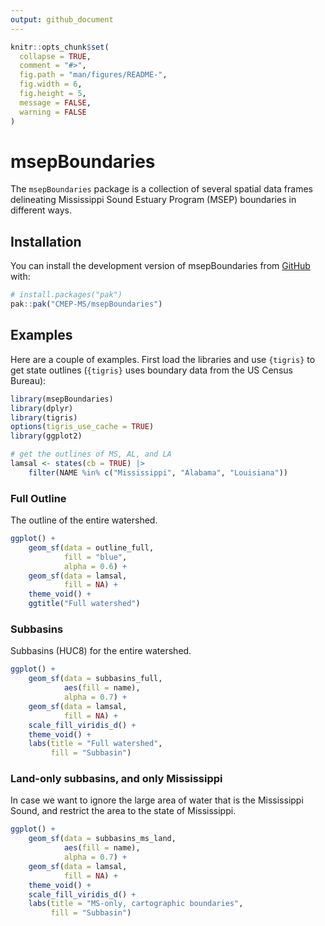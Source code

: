 ```yaml
---
output: github_document
---
```


<!-- README.md is generated from README.Rmd. Please edit that file -->

```r
knitr::opts_chunk$set(
  collapse = TRUE,
  comment = "#>",
  fig.path = "man/figures/README-",
  fig.width = 6,
  fig.height = 5,
  message = FALSE,
  warning = FALSE
)
```

# msepBoundaries

<!-- badges: start -->
<!-- badges: end -->

The `msepBoundaries` package is a collection of several spatial data frames delineating Mississippi Sound Estuary Program (MSEP) boundaries in different ways.  


## Installation

You can install the development version of msepBoundaries from [GitHub](https://github.com/) with:

``` r
# install.packages("pak")
pak::pak("CMEP-MS/msepBoundaries")
```

## Examples  

Here are a couple of examples. First load the libraries and use `{tigris}` to get state outlines (`{tigris}` uses boundary data from the US Census Bureau):  

```r
library(msepBoundaries)
library(dplyr)
library(tigris)
options(tigris_use_cache = TRUE)
library(ggplot2)

# get the outlines of MS, AL, and LA
lamsal <- states(cb = TRUE) |> 
    filter(NAME %in% c("Mississippi", "Alabama", "Louisiana"))
```

### Full Outline  

The outline of the entire watershed.  

```r
ggplot() +
    geom_sf(data = outline_full,
            fill = "blue",
            alpha = 0.6) +
    geom_sf(data = lamsal,
            fill = NA) +
    theme_void() +
    ggtitle("Full watershed")
```


### Subbasins  

Subbasins (HUC8) for the entire watershed.


```r
ggplot() +
    geom_sf(data = subbasins_full,
            aes(fill = name),
            alpha = 0.7) +
    geom_sf(data = lamsal,
            fill = NA) +
    scale_fill_viridis_d() +
    theme_void() +
    labs(title = "Full watershed",
         fill = "Subbasin")
```



### Land-only subbasins, and only Mississippi  

In case we want to ignore the large area of water that is the Mississippi Sound, and restrict the area to the state of Mississippi.  

```r
ggplot() +
    geom_sf(data = subbasins_ms_land,
            aes(fill = name),
            alpha = 0.7) +
    geom_sf(data = lamsal,
            fill = NA) +
    theme_void() +
    scale_fill_viridis_d() +
    labs(title = "MS-only, cartographic boundaries",
         fill = "Subbasin")
```

